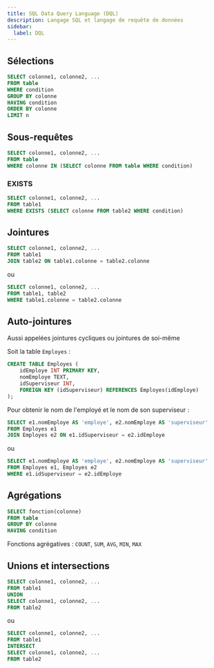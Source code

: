 ```yaml
---
title: SQL Data Query Language (DQL)
description: Langage SQL et langage de requête de données
sidebar:
  label: DQL
---
```



<Slide>

## Sélections
  
```sql
SELECT colonne1, colonne2, ...
FROM table
WHERE condition
GROUP BY colonne
HAVING condition
ORDER BY colonne
LIMIT n
```

</Slide>

<Slide>

## Sous-requêtes

```sql
SELECT colonne1, colonne2, ...
FROM table
WHERE colonne IN (SELECT colonne FROM table WHERE condition)
```

### EXISTS
  
```sql
SELECT colonne1, colonne2, ...
FROM table1
WHERE EXISTS (SELECT colonne FROM table2 WHERE condition)
```

</Slide>

<Slide>

## Jointures

```sql
SELECT colonne1, colonne2, ...
FROM table1
JOIN table2 ON table1.colonne = table2.colonne
```

ou

```sql
SELECT colonne1, colonne2, ...
FROM table1, table2
WHERE table1.colonne = table2.colonne
```

</Slide>

<Slide>

## Auto-jointures

Aussi appelées jointures cycliques ou jointures de soi-même

Soit la table `Employes` :

```sql
CREATE TABLE Employes (
    idEmploye INT PRIMARY KEY,
    nomEmploye TEXT,
    idSuperviseur INT,
    FOREIGN KEY (idSuperviseur) REFERENCES Employes(idEmploye)
);
```

Pour obtenir le nom de l'employé et le nom de son superviseur :

```sql
SELECT e1.nomEmploye AS 'employe', e2.nomEmploye AS 'superviseur'
FROM Employes e1
JOIN Employes e2 ON e1.idSuperviseur = e2.idEmploye
```

ou

```sql
SELECT e1.nomEmploye AS 'employe', e2.nomEmploye AS 'superviseur'
FROM Employes e1, Employes e2
WHERE e1.idSuperviseur = e2.idEmploye
```

</Slide>

<Slide>

## Agrégations

```sql
SELECT fonction(colonne)
FROM table
GROUP BY colonne
HAVING condition
```

Fonctions agrégatives : `COUNT`, `SUM`, `AVG`, `MIN`, `MAX`

</Slide>

<Slide>

## Unions et intersections

```sql
SELECT colonne1, colonne2, ...
FROM table1
UNION
SELECT colonne1, colonne2, ...
FROM table2
```

ou

```sql
SELECT colonne1, colonne2, ...
FROM table1
INTERSECT
SELECT colonne1, colonne2, ...
FROM table2
```

</Slide>
